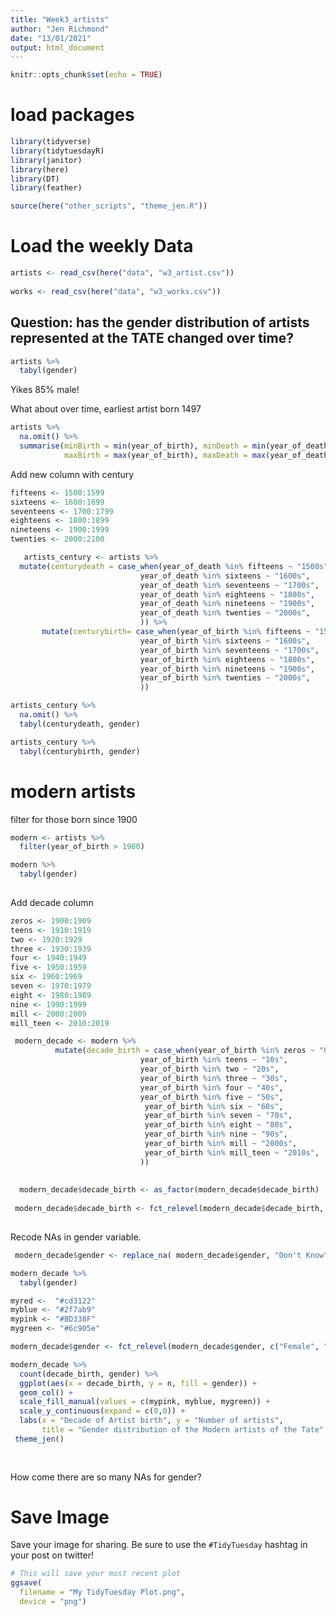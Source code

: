 ```yaml
---
title: "Week3_artists"
author: "Jen Richmond"
date: "13/01/2021"
output: html_document
---
```


```r


knitr::opts_chunk$set(echo = TRUE)

```

# load packages
```r

library(tidyverse)
library(tidytuesdayR)
library(janitor)
library(here)
library(DT)
library(feather)

source(here("other_scripts", "theme_jen.R"))

```



# Load the weekly Data

```r
artists <- read_csv(here("data", "w3_artist.csv"))
                    
works <- read_csv(here("data", "w3_works.csv"))
```


## Question: has the gender distribution of artists represented at the TATE changed over time?

```r

artists %>%
  tabyl(gender)

```
Yikes 85% male!

What about over time, earliest artist born 1497

```r
artists %>%
  na.omit() %>%
  summarise(minBirth = min(year_of_birth), minDeath = min(year_of_death),
            maxBirth = max(year_of_birth), maxDeath = max(year_of_death))
```

Add new column with century

```r

fifteens <- 1500:1599
sixteens <- 1600:1699
seventeens <- 1700:1799
eighteens <- 1800:1899
nineteens <- 1900:1999
twenties <- 2000:2100

   artists_century <- artists %>%
  mutate(centurydeath = case_when(year_of_death %in% fifteens ~ "1500s", 
                             year_of_death %in% sixteens ~ "1600s",
                             year_of_death %in% seventeens ~ "1700s",
                             year_of_death %in% eighteens ~ "1800s",
                             year_of_death %in% nineteens ~ "1900s",
                             year_of_death %in% twenties ~ "2000s",
                             )) %>%
       mutate(centurybirth= case_when(year_of_birth %in% fifteens ~ "1500s", 
                             year_of_birth %in% sixteens ~ "1600s",
                             year_of_birth %in% seventeens ~ "1700s",
                             year_of_birth %in% eighteens ~ "1800s",
                             year_of_birth %in% nineteens ~ "1900s",
                             year_of_birth %in% twenties ~ "2000s",
                             )) 
```

```r
artists_century %>%
  na.omit() %>%
  tabyl(centurydeath, gender)

artists_century %>%
  tabyl(centurybirth, gender)
```

# modern artists

filter for those born since 1900

```r
modern <- artists %>%
  filter(year_of_birth > 1900) 

modern %>%
  tabyl(gender)
                            
```
Add decade column
```r
zeros <- 1900:1909
teens <- 1910:1919
two <- 1920:1929
three <- 1930:1939
four <- 1940:1949
five <- 1950:1959
six <- 1960:1969
seven <- 1970:1979
eight <- 1980:1989
nine <- 1990:1999
mill <- 2000:2009
mill_teen <- 2010:2019

 modern_decade <- modern %>%
          mutate(decade_birth = case_when(year_of_birth %in% zeros ~ "00s", 
                             year_of_birth %in% teens ~ "10s",
                             year_of_birth %in% two ~ "20s",
                             year_of_birth %in% three ~ "30s",
                             year_of_birth %in% four ~ "40s",
                             year_of_birth %in% five ~ "50s",
                              year_of_birth %in% six ~ "60s",
                              year_of_birth %in% seven ~ "70s",
                              year_of_birth %in% eight ~ "80s",
                              year_of_birth %in% nine ~ "90s",
                              year_of_birth %in% mill ~ "2000s",
                              year_of_birth %in% mill_teen ~ "2010s",
                             ))
 
 
  modern_decade$decade_birth <- as_factor(modern_decade$decade_birth)
  
 modern_decade$decade_birth <- fct_relevel(modern_decade$decade_birth, c("00s", "10s", "20s", "30s", "40s", "50s", "60s", "70s", "80s", "90s", "2000s", "2010s"))
 
```
 
 Recode NAs in gender variable. 
```r
 
 modern_decade$gender <- replace_na( modern_decade$gender, "Don't Know") 

modern_decade %>%
  tabyl(gender)

```




```r

myred <-  "#cd3122" 
myblue <- "#2f7ab9"
mypink <- "#BD338F"
mygreen <- "#6c905e"

modern_decade$gender <- fct_relevel(modern_decade$gender, c("Female", "Male", "Don't Know"))

```

```r

modern_decade %>%
  count(decade_birth, gender) %>%
  ggplot(aes(x = decade_birth, y = n, fill = gender)) +
  geom_col() +
  scale_fill_manual(values = c(mypink, myblue, mygreen)) +
  scale_y_continuous(expand = c(0,0)) +
  labs(x = "Decade of Artist birth", y = "Number of artists", 
       title = "Gender distribution of the Modern artists of the Tate", subtitle = "artists born since 1900") +
 theme_jen()
  
  
```

How come there are so many NAs for gender?










# Save Image

Save your image for sharing. Be sure to use the `#TidyTuesday` hashtag in your post on twitter! 

```r

# This will save your most recent plot
ggsave(
  filename = "My TidyTuesday Plot.png",
  device = "png")

```
